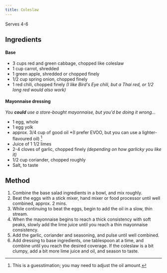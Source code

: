 ```yaml
---
title: Coleslaw
---
```


Serves 4-6

## Ingredients

#### Base

- 3 cups red and green cabbage, chopped like coleslaw
- 1 cup carrot, shredded
- 1 green apple, shredded or chopped finely
- 1/2 cup spring onion, chopped finely
- 1 red chili, chopped finely _(I like Bird's Eye chili, but a Thai red, or 1/2 long red would also work)_

#### Mayonnaise dressing

_You **could** use a store-bought mayonnaise, but you'd be doing it wrong..._

- 1 egg, whole
- 1 egg yolk
- approx. 3/4 cup of good oil \*(I prefer EVOO, but you can use a lighter-flavoured oil) [^1]
- Juice of 1 1/2 limes
- 2-4 cloves of garlic, chopped finely _(depending on how garlicky you like it)_
- 1/2 cup coriander, chopped roughly
- Salt, to taste

## Method

1. Combine the base salad ingredients in a bowl, and mix roughly.
2. Beat the eggs with a stick mixer, hand mixer or food processor until well combined, approx. 2 mins.
3. While continuing to beat the eggs, begin to add the oil in a slow, thin stream.
4. When the mayonnaise begins to reach a thick consistency with soft peaks, slowly add the lime juice until you reach a thin mayonnaise consistency.
5. Add the garlic, coriander and seasoning, and pulse until well combined.
6. Add dressing to base ingredients, one tablespoon at a time, and combine until you reach the desired coverage.
   If the coleslaw is a bit clumpy, add a bit more lime juice and oil, and season to taste.

[^1]: This is a guesstimation; you may need to adjust the oil amount.
